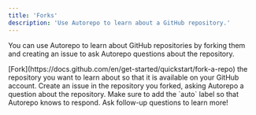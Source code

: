 ```yaml
---
title: 'Forks'
description: 'Use Autorepo to learn about a GitHub repository.'
---
```


You can use Autorepo to learn about GitHub repositories by forking them and creating an issue to ask Autorepo questions about the repository.

<Steps titleSize="h3">
  <Step title="Fork" stepNumber={1}>
    [Fork](https://docs.github.com/en/get-started/quickstart/fork-a-repo) the repository you want to learn about so that it is available on your GitHub account.
  </Step>
  <Step title="Create an Issue" stepNumber={2}>
    Create an issue in the repository you forked, asking Autorepo a question about the repository. Make sure to add the `auto` label so that Autorepo knows to respond.
  </Step>
  <Step title="Chat with Autorepo" stepNumber={3}>
    Ask follow-up questions to learn more!
  </Step>
</Steps>
